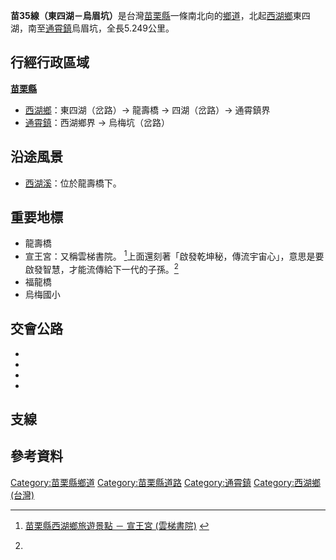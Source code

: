 {{Infobox Taiwan Highway
|type=TH
|county=ml
|route=35
|Name=
|Level=鄉道
|Length=5.249
|Start=[[苗栗縣|苗栗縣]][[西湖鄉_(台灣)|西湖鄉]]東四湖
|End=[[苗栗縣|苗栗縣]][[通霄鎮|通霄鎮]]烏眉坑
|Dep=[[苗栗縣政府|苗栗縣政府]]
}}
'''苗35線（東四湖－烏眉坑）'''是台灣[[苗栗縣|苗栗縣]]一條南北向的[[鄉道|鄉道]]，北起[[西湖鄉_(台灣)|西湖鄉]]東四湖，南至[[通霄鎮|通霄鎮]]烏眉坑，全長5.249公里。

== 行經行政區域 ==
;'''[[苗栗縣|苗栗縣]]'''
*[[西湖鄉_(台灣)|西湖鄉]]：東四湖（{{Jct|country=TWN|CH|119}}岔路）→ 龍壽橋 → 四湖（{{Jct|country=TWN|TRML|33}}岔路）→ 通霄鎮界
*[[通霄鎮|通霄鎮]]：西湖鄉界 → 烏梅坑（{{Jct|country=TWN|CH|128}}岔路）

== 沿途風景 ==
*[[西湖溪|西湖溪]]：位於龍壽橋下。

== 重要地標 ==
*龍壽橋
*宣王宮：又稱雲梯書院。<!--以前四湖莊伯公背創辦[[私塾|私塾]]，奉祀孔聖，延聘教師，傳授漢學，教育族內子弟。現在正殿供奉孔聖及三恩主神位。--><ref name="宣王宮">{{zh-tw}} [http://okgo.tw/buty/town7-17.html 苗栗縣西湖鄉旅遊景點 － 宣王宮 (雲梯書院)] {{Wayback|url=http://okgo.tw/buty/town7-17.html |date=20090414063944 }}</ref>上面還刻著「啟發乾坤秘，傳流宇宙心」，意思是要啟發智慧，才能流傳給下一代的子孫。<ref name="宣王宮"/>
*福龍橋
*烏梅國小

== 交會公路 ==
*{{Jct|country=TWN|CH|119}}
*{{Jct|country=TWN|TRML|33}}
*{{Jct|country=TWN|TRML|35-1}}
*{{Jct|country=TWN|CH|128}}

== 支線 ==
{{expand|time=2011-01-16}}

== 參考資料 ==
{{Reflist}}

{{苗栗縣鄉道}}

[[Category:苗栗縣鄉道|Category:苗栗縣鄉道]]
[[Category:苗栗縣道路|Category:苗栗縣道路]]
[[Category:通霄鎮|Category:通霄鎮]]
[[Category:西湖鄉_(台灣)|Category:西湖鄉 (台灣)]]

{{TW-road-stub}}